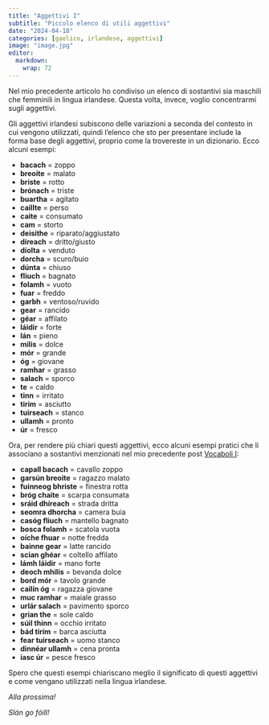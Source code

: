 ```yaml
---
title: "Aggettivi I"
subtitle: "Piccolo elenco di utili aggettivi"
date: "2024-04-18"
categories: [gaelico, irlandese, aggettivi]
image: "image.jpg"
editor: 
  markdown: 
    wrap: 72
---
```


Nel mio precedente articolo ho condiviso un elenco di sostantivi sia maschili che femminili in lingua irlandese. Questa volta, invece, voglio concentrarmi sugli aggettivi. 

Gli aggettivi irlandesi subiscono delle variazioni a seconda del contesto in cui vengono utilizzati, quindi l'elenco che sto per presentare include la forma base degli aggettivi, proprio come la trovereste in un dizionario. Ecco alcuni esempi:

-   **bacach** = zoppo
-   **breoite** = malato
-   **briste** = rotto
-   **brónach** = triste
-   **buartha** = agitato
-   **caillte** = perso
-   **caite** = consumato
-   **cam** = storto
-   **deisithe** = riparato/aggiustato
-   **díreach** = dritto/giusto
-   **díolta** = venduto
-   **dorcha** = scuro/buio
-   **dúnta** = chiuso
-   **fliuch** = bagnato
-   **folamh** = vuoto
-   **fuar** = freddo
-   **garbh** = ventoso/ruvido
-   **gear** = rancido
-   **géar** = affilato
-   **láidir** = forte
-   **lán** = pieno
-   **milis** = dolce
-   **mór** = grande
-   **óg** = giovane
-   **ramhar** = grasso
-   **salach** = sporco
-   **te** = caldo
-   **tinn** = irritato
-   **tirim** = asciutto
-   **tuirseach** = stanco
-   **ullamh** = pronto
-   **úr** = fresco

Ora, per rendere più chiari questi aggettivi, ecco alcuni esempi pratici che li associano a sostantivi menzionati nel mio precedente post [Vocaboli I](https://www.mauromaver.eu/posts/posts_ga/vocaboli_I/):

-   **capall bacach** = cavallo zoppo
-   **garsún breoite** = ragazzo malato
-   **fuinneog bhriste** = finestra rotta
-   **bróg chaite** = scarpa consumata
-   **sráid dhíreach** = strada dritta
-   **seomra dhorcha** = camera buia
-   **casóg fliuch** = mantello bagnato
-   **bosca folamh** = scatola vuota
-   **oíche fhuar** = notte fredda
-   **bainne gear** = latte rancido
-   **scian ghéar** = coltello affilato
-   **lámh láidir** = mano forte
-   **deoch mhilis** = bevanda dolce
-   **bord mór** = tavolo grande
-   **cailín óg** = ragazza giovane
-   **muc ramhar** = maiale grasso
-   **urlár salach** = pavimento sporco
-   **grian the** = sole caldo
-   **súil thinn** = occhio irritato
-   **bád tirim** = barca asciutta
-   **fear tuirseach** = uomo stanco
-   **dinnéar ullamh** = cena pronta
-   **iasc úr** = pesce fresco

Spero che questi esempi chiariscano meglio il significato di questi aggettivi e come vengano utilizzati nella lingua irlandese.

*Alla prossima!*

*Slán go fóill!*
